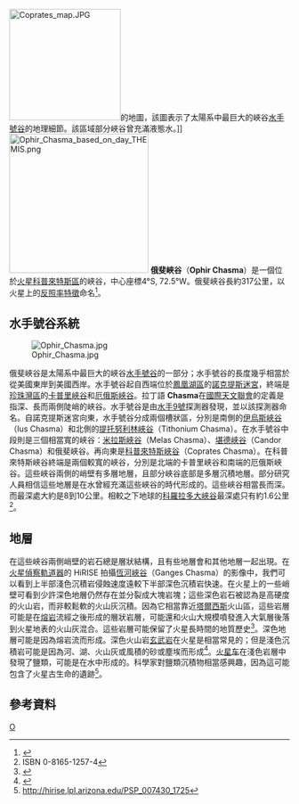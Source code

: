 {{MarsGeo-Valley
|image=[[File:Ophir_Chasma_based_on_day_THEMIS.png|280px]] 
|caption=[[2001火星奧德賽號|2001火星奧德賽號]]拍攝的俄斐峽谷
|latitude=4.0031
|N_or_S=S
|longitude=72.3516
|E_or_W=W
|location=[[科普剌塔斯區|科普剌塔斯區]]
|name=俄斐峽谷<br />Ophir Chasma
|length=317 公里
|depth=可達 7.5 公里
|width=20 至 110 公里
|naming=源於[[聖經|聖經]]記載的地名「俄斐」（Ophir）
}}  
[[File:Coprates_map.JPG|200px]]的地圖，該圖表示了太陽系中最巨大的峽谷[[水手號谷|水手號谷]]的地理細節。該區域部分峽谷曾充滿液態水。]]
[[File:Ophir_Chasma_based_on_day_THEMIS.png|250px]]
'''俄斐峽谷'''（'''Ophir Chasma'''）是一個位於[[火星|火星]][[科普來特斯區|科普來特斯區]]的峽谷，中心座標4°S, 72.5°W。俄斐峽谷長約317公里，以火星上的[[火星反照率特徵列表|反照率特徵]]命名<ref>{{Cite web |url=http://planetarynames.wr.usgs.gov/ |title=存档副本 |accessdate=2020-09-29 |archive-date=2012-04-08 |archive-url=https://www.webcitation.org/66mXDr4G9?url=http://planetarynames.wr.usgs.gov/ |dead-url=no }}</ref>。

==水手號谷系統==
[[Image:Ophir_Chasma.jpg|thumb]]

俄斐峽谷是太陽系中最巨大的峽谷[[水手號谷|水手號谷]]的一部分；水手號谷的長度幾乎相當於從美國東岸到美國西岸。水手號谷起自西端位於[[鳳凰湖區|鳳凰湖區]]的[[諾克提斯迷宮|諾克提斯迷宮]]，終端是[[珍珠灣區|珍珠灣區]]的[[卡普里峽谷|卡普里峽谷]]和[[厄俄斯峽谷|厄俄斯峽谷]]。拉丁語 '''Chasma'''在[[國際天文聯會|國際天文聯會]]的定義是指深、長而兩側陡峭的峽谷。水手號谷是由[[水手9號|水手9號]]探測器發現，並以該探測器命名。自諾克提斯迷宮向東，水手號谷分成兩個槽狀區，分別是南側的[[伊烏斯峽谷|伊烏斯峽谷]]（Ius Chasma）和北側的[[提托努利林峽谷|提托努利林峽谷]]（Tithonium Chasma）。在水手號谷中段則是三個相當寬的峽谷：[[米拉斯峽谷|米拉斯峽谷]]（Melas Chasma）、[[堪德峽谷|堪德峽谷]]（Candor Chasma）和俄斐峽谷。再向東是[[科普來特斯峽谷|科普來特斯峽谷]]（Coprates Chasma）。在科普來特斯峽谷終端是兩個較寬的峽谷，分別是北端的卡普里峽谷和南端的厄俄斯峽谷。這些峽谷兩側的峭壁有多層地層，且部分峽谷底部是多層沉積地層。部分研究人員相信這些地層是在水曾經充滿這些峽谷的時代形成的。這些峽谷相當長而深。而最深處大約是8到10公里。相較之下地球的[[科羅拉多大峽谷|科羅拉多大峽谷]]最深處只有約1.6公里<ref>ISBN 0-8165-1257-4</ref>。

==地層==

在這些峽谷兩側峭壁的岩石總是層狀結構，且有些地層會和其他地層一起出現。在[[火星偵察軌道器|火星偵察軌道器]]的 HiRISE 拍攝[[恆河峽谷_(火星)|恆河峽谷]]（Ganges Chasma）的影像中，我們可以看到上半部淺色沉積岩侵蝕速度遠較下半部深色沉積岩快速。在火星上的一些峭壁可看到少許深色地層仍然存在並分裂成大塊岩塊；這些深色岩石被認為是高硬度的火山岩，而非較鬆軟的火山灰沉積。因為它相當靠近[[塔爾西斯|塔爾西斯]]火山區，這些岩層可能是在[[熔岩|熔岩]]流經之後形成的層狀岩層，可能還和火山大規模噴發進入大氣層後落到火星地表的火山灰混合。這些岩層可能保留了火星長時間的地質歷史<ref>{{Cite web |url=http://themis.asu.edu/features/coprateschasma |title=存档副本 |accessdate=2012-01-13 |archive-date=2009-09-29 |archive-url=https://web.archive.org/web/20090929232010/http://themis.asu.edu/features/coprateschasma |dead-url=no }}</ref>。深色地層可能是因為熔岩流而形成。深色火山岩[[玄武岩|玄武岩]]在火星是相當常見的；但是淺色沉積岩可能是因為河、湖、火山灰或風積的砂或塵埃而形成<ref>{{Cite web |url=http://hirise.lpl.arizona.edu/PSP_005385_1640 |title=存档副本 |accessdate=2012-01-13 |archive-date=2018-01-03 |archive-url=https://web.archive.org/web/20180103072453/https://hirise.lpl.arizona.edu/PSP_005385_1640 |dead-url=no }}</ref>。[[火星车|火星车]]在淺色岩層中發現了鹽類，可能是在水中形成的。科學家對鹽類沉積物相當感興趣，因為這可能包含了火星古生命的遺跡<ref>http://hirise,lpl.arizona.edu/PSP_007430_1725{{dead link|date=2017年11月 |bot=InternetArchiveBot |fix-attempted=yes }}</ref>。

==參考資料==
{{reflist}}
{{commonscat|Ophir Chasma}}
[[Category:火星峽谷|O]]
